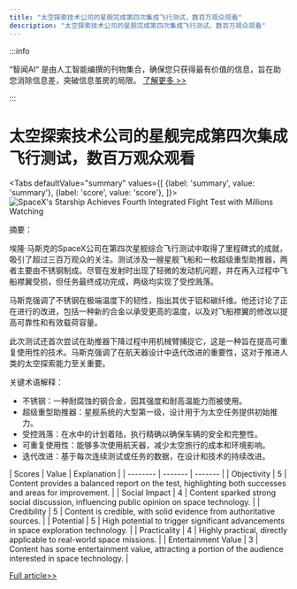 ```yaml
---
title: "太空探索技术公司的星舰完成第四次集成飞行测试，数百万观众观看"
description: "太空探索技术公司的星舰完成第四次集成飞行测试，数百万观众观看"
---
```



:::info

“智闻AI“ 是由人工智能编撰的刊物集合，确保您只获得最有价值的信息，旨在助您消除信息差，突破信息茧房的局限。  [了解更多 >>](/)

:::

# 太空探索技术公司的星舰完成第四次集成飞行测试，数百万观众观看


<Tabs
	defaultValue="summary"
	values={[
	{label: 'summary', value: 'summary'},
	{label: 'score', value: 'score'},
]}>
<TabItem value="summary">
<img
  src="https://image.informedainews.com/2024/06/Spo-CkH-1717723141-0.jpg"
  alt="SpaceX's Starship Achieves Fourth Integrated Flight Test with Millions Watching"
/>



摘要：

埃隆·马斯克的SpaceX公司在第四次星舰综合飞行测试中取得了里程碑式的成就，吸引了超过三百万观众的关注。测试涉及一艘星舰飞船和一枚超级重型助推器，两者主要由不锈钢制成。尽管在发射时出现了轻微的发动机问题，并在再入过程中飞船襟翼受损，但任务最终成功完成，两级均实现了受控溅落。

马斯克强调了不锈钢在极端温度下的韧性，指出其优于铝和碳纤维。他还讨论了正在进行的改进，包括一种新的合金以承受更高的温度，以及对飞船襟翼的修改以提高可靠性和有效载荷容量。

此次测试还首次尝试在助推器下降过程中用机械臂捕捉它，这是一种旨在提高可重复使用性的技术。马斯克强调了在航天器设计中迭代改进的重要性，这对于推进人类的太空探索能力至关重要。

关键术语解释：

- 不锈钢：一种耐腐蚀的钢合金，因其强度和耐高温能力而被使用。
- 超级重型助推器：星舰系统的大型第一级，设计用于为太空任务提供初始推力。
- 受控溅落：在水中的计划着陆，执行精确以确保车辆的安全和完整性。
- 可重复使用性：能够多次使用航天器，减少太空旅行的成本和环境影响。
- 迭代改进：基于每次连续测试或任务的数据，在设计和技术的持续改进。
</TabItem>
<TabItem value="score">
	| Scores     | Value   | Explanation |
	| -------- | ------- | ------- |
	| Objectivity  | 5    | Content provides a balanced report on the test, highlighting both successes and areas for improvement.    |
	| Social Impact | 4     | Content sparked strong social discussion, influencing public opinion on space technology.    |
	| Credibility    | 5    | Content is credible, with solid evidence from authoritative sources.    |
	| Potential    | 5    | High potential to trigger significant advancements in space exploration technology.    |
	| Practicality    | 4    | Highly practical, directly applicable to real-world space missions.    |
	| Entertainment Value    | 3    | Content has some entertainment value, attracting a portion of the audience interested in space technology.    |
</TabItem>
</Tabs>

[Full article>>](https://www.cnbeta.com.tw/articles/science/1433898.htm)
